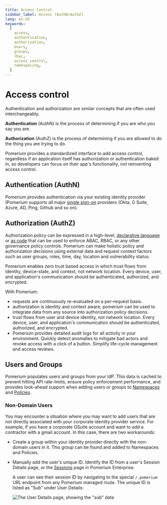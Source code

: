 ```yaml
---
title: Access Control
sidebar_label: Access (AuthN/AuthZ)
lang: en-US
keywords:
  [
    access,
    authentication,
    authorization,
    Users,
    groups,
    rbac,
    access control,
    namespacing,
  ]
---
```


# Access control

Authentication and authorization are similar concepts that are often used interchangeably.

**Authentication** (AuthN) is the process of determining if you are who you say you are.

**Authorization** (AuthZ) is the process of determining if you are allowed to do the thing you are trying to do.

Pomerium provides a standardized interface to add access control, regardless if an application itself has authorization or authentication baked in, so developers can focus on their app's functionality, not reinventing access control.

## Authentication (AuthN)

Pomerium provides authentication via your existing identity provider (Pomerium supports all major [single sign-on](/docs/identity-providers) providers (Okta, G Suite, Azure, AD, Ping, Github and so on).

## Authorization (AuthZ)

Authorization policy can be expressed in a high-level, [declarative language](/docs/capabilities/ppl) or [as code](/docs/capabilities/ppl) that can be used to enforce ABAC, RBAC, or any other governance policy controls. Pomerium can make holistic policy and authorization decisions using external data and request context factors such as user groups, roles, time, day, location and vulnerability status.

Pomerium enables zero trust based access in which trust flows from identity, device-state, and context, not network location. Every device, user, and application's communication should be authenticated, authorized, and encrypted.

With Pomerium:

- requests are continuously re-evaluated on a per-request basis.
- authorization is identity and context aware; pomerium can be used to integrate data from any source into authorization policy decisions.
- trust flows from user and device identity, not network location. Every device, user, and application's communication should be authenticated, authorized, and encrypted.
- Pomerium provides detailed audit logs for all activity in your environment. Quickly detect anomalies to mitigate bad actors and revoke access with a click of a button. Simplify life-cycle management and access reviews.

[reference: policies]: /docs/concepts/policies
[reference: namespace]: /docs/concepts/namespacing
[reference: routes]: /docs/capabilities/routing

## Users and Groups

Pomerium populates users and groups from your IdP. This data is cached to prevent hitting API rate-limits, ensure policy enforcement performance, and provides look-ahead support when adding users or groups to [Namespaces](#namespaces) and [Policies](#policies).

### Non-Domain Users

You may encounter a situation where you may want to add users that are not directly associated with your corporate identity provider service. For example, if you have a corporate GSuite account and want to add a contractor with a gmail account. In this case, there are two workarounds:

- Create a group within your identity provider directly with the non-domain users in it. This group can be found and added to Namespaces and Policies.
- Manually add the user's unique ID. Identify the ID from a user's Session Details page, or the [Sessions](/docs/capabilities/reports#sessions) page in Pomerium Enterprise.

  A user can see their session ID by navigating to the special `/.pomerium` URL endpoint from any Pomerium managed route. The unique ID is listed as "Sub" under User Details:

  ![The User Details page, showing the "sub" data](img/access-control/session-details.png)

[reference: policies]: /docs/concepts/policies
[reference: namespace]: /docs/concepts/namespacing
[reference: routes]: /docs/capabilities/routing
